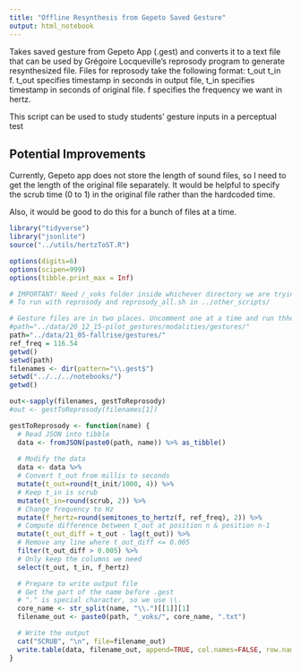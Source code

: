 ```yaml
---
title: "Offline Resynthesis from Gepeto Saved Gesture"
output: html_notebook
---
```


Takes saved gesture from Gepeto App (.gest) and converts it to a text file that can be used by Grégoire Locqueville's reprosody program to generate resynthesized file. Files for reprosody take the following format:
t_out t_in f. t_out specifies timestamp in seconds in output file, t_in specifies timestamp in seconds of original file. f specifies the frequency we want in hertz. 

This script can be used to study students' gesture inputs in a perceptual test

## Potential Improvements

Currently, Gepeto app does not store the length of sound files, so I need to get the length of the original file separately. It would be helpful to specify the scrub time (0 to 1) in the original file rather than the hardcoded time.

Also, it would be good to do this for a bunch of files at a time.

```r
library("tidyverse")
library("jsonlite")
source("../utils/hertzToST.R")

options(digits=6)
options(scipen=999)
options(tibble.print_max = Inf)

# IMPORTANT! Need /_voks folder inside whichever directory we are trying to run this
# To run with reprosody and reprosody_all.sh in ../other_scripts/

# Gesture files are in two places. Uncomment one at a time and run thhe whole thing
#path="../data/20_12_15-pilot_gestures/modalities/gestures/"
path="../data/21_05-fallrise/gestures/"
ref_freq = 116.54
getwd()
setwd(path)
filenames <- dir(pattern="\\.gest$")
setwd("../../../notebooks/")
getwd()

out<-sapply(filenames, gestToReprosody)
#out <- gestToReprosody(filenames[1])

gestToReprosody <- function(name) {
  # Read JSON into tibble
  data <- fromJSON(paste0(path, name)) %>% as_tibble()
  
  # Modify the data
  data <- data %>%
  # Convert t_out from millis to seconds
  mutate(t_out=round(t_init/1000, 4)) %>%
  # Keep t_in is scrub
  mutate(t_in=round(scrub, 2)) %>%
  # Change frequency to Hz
  mutate(f_hertz=round(semitones_to_hertz(f, ref_freq), 2)) %>%
  # Compute difference between t_out at position n & position n-1  
  mutate(t_out_diff = t_out - lag(t_out)) %>%
  # Remove any line where t_out_diff <= 0.005
  filter(t_out_diff > 0.005) %>%
  # Only keep the columns we need
  select(t_out, t_in, f_hertz)

  # Prepare to write output file
  # Get the part of the name before .gest
  # "." is special character, so we use \\.
  core_name <- str_split(name, "\\.")[[1]][1]
  filename_out <- paste0(path, "_voks/", core_name, ".txt")

  # Write the output
  cat("SCRUB", "\n", file=filename_out)
  write.table(data, filename_out, append=TRUE, col.names=FALSE, row.names=FALSE)
}



```


